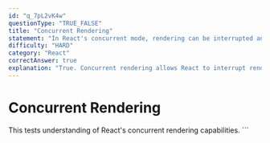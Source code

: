 ```yaml
---
id: "q_7pL2vK4w"
questionType: "TRUE_FALSE"
title: "Concurrent Rendering"
statement: "In React's concurrent mode, rendering can be interrupted and resumed later."
difficulty: "HARD"
category: "React"
correctAnswer: true
explanation: "True. Concurrent rendering allows React to interrupt rendering work to handle higher-priority updates, then resume the interrupted work later. This is a key feature of React 18's concurrent features."
---
```


# Concurrent Rendering

This tests understanding of React's concurrent rendering capabilities.
\`\`\`

